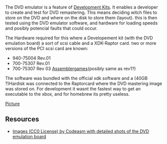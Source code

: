 The DVD emulator is a feature of [[Development Kits]].
It enables a developer to create and test for DVD remastering.
This means deciding witch files to store on the DVD and where on the disk to store them (layout).{{citation needed}}
this is then tested using the DVD emulator software, and hardware for loading speeds and posibly potencial faults that could occur.

The Hardware required for this where a Developement kit (with the DVD emulation board) a sort of scsi cable and a XDK-Raptor card.{{citation needed}}
two or more versions of the PCI scsi card are known:
* 940-75004 Rev.01
* 700-75307 Rev.01
* 700-75307 Rev 03 [https://assemblergames.com/threads/sealed-xbox-raptor-card-for-xdk-dvd-emu.41763/ Assemblergames](posibly same as rev1?)

The software was bundled with the official xdk software and a (40GB ?{{citation needed}})Hardisk was connected to the Raptorcard where the DVD mastering image was stored on.
For development it wasnt the fastest way to get an executable to the xbox, and for homebrew its pretty useless.{{citation needed}}
{{FIXME|reason=Describe the purpose in more detail}}


[http://codeasm.com/xbox/images/dvt4/SL734877.JPG Picture]{{FIXME|reason=Contact codeasm about more pics / without watermarks}}

== Resources ==
* [http://imgur.com/a/vJi9E Images (CC0 License) by Codeasm with detailed shots of the DVD emulation board]